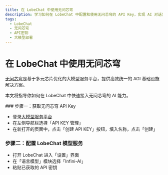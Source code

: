 ```yaml
---
title: 在 LobeChat 中使用无问芯穹
description: 学习如何在 LobeChat 中配置和使用无问芯穹的 API Key，实现 AI 对话交互。
tags:
  - LobeChat
  - 无问芯穹
  - API密钥
  - 大模型部署
---
```


# 在 LobeChat 中使用无问芯穹

[无问芯穹](https://cloud.infini-ai.com/)是基于多元芯片优化的大模型服务平台，提供高效统一的 AGI 基础设施解决方案。

本文将指导你如何在 LobeChat 中快速接入无问芯穹的 AI 能力。

<Steps>
  ### 步骤一：获取无问芯穹 API Key

  - 登录[大模型服务平台](https://cloud.infini-ai.com/genstudio/model)
  - 在左侧导航栏选择「API KEY 管理」
  - 在新打开的页面中，点击「创建 API KEY」按钮，填入名称，点击「创建」

  ### 步骤二：配置 LobeChat 模型服务

  - 打开 LobeChat 进入「设置」界面
  - 在「语言模型」模块选择「Infini-AI」
  - 粘贴已获取的 API 密钥
</Steps>
